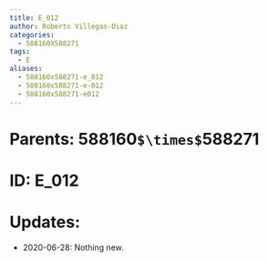 ```yaml
---
title: E_012
author: Roberto Villegas-Diaz
categories:
  - 588160X588271
tags:
  - E
aliases:
  - 588160x588271-e_012
  - 588160x588271-e-012
  - 588160x588271-e012
---
```


# **Parents**: 588160`$\times$`588271
# **ID**: E_012
# **Updates**: 
 - 2020-06-28: Nothing new.
